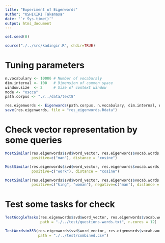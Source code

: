 ```yaml
---
title: "Experiment of Eigenwords"
author: "OSHIKIRI Takamasa"
date: "`r Sys.time()`"
output: html_document
---
```


```r
set.seed(0)

source("./../src/kadingir.R", chdir=TRUE)
```

# Tuning parameters
```r
n.vocabulary <- 10000 # Number of vocaburaly
dim.internal <- 100   # Dimension of common space
window.size  <- 2     # Size of context window
mode <- "oscca"
path.corpus <- "./../data/text8"
```


```r
res.eigenwords <- Eigenwords(path.corpus, n.vocabulary, dim.internal, window.size, mode = mode, plot = TRUE)
save(res.eigenwords, file = "res_eigenwords.Rdata")
```

# Check vector representation by some queries
```r
MostSimilar(res.eigenwords$svd$word_vector, res.eigenwords$vocab.words,
            positive=c("man"), distance = "cosine")
```

```r
MostSimilar(res.eigenwords$svd$word_vector, res.eigenwords$vocab.words,
            positive=c("work"), distance = "cosine")
```

```r
MostSimilar(res.eigenwords$svd$word_vector, res.eigenwords$vocab.words,
            positive=c("king", "woman"), negative=c("man"), distance = "cosine")
```


# Test some tasks for check
```r
TestGoogleTasks(res.eigenwords$svd$word_vector, res.eigenwords$vocab.words,
                path = "./../test/questions-words.txt", n.cores = 12)
```

```r
TestWordsim353(res.eigenwords$svd$word_vector, res.eigenwords$vocab.words,
               path = "./../test/combined.csv")
```